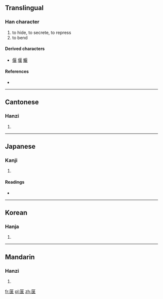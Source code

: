 ==Translingual==

===Han character===
{{Han char|rn=23|rad=匸|as=07|sn=9|four=7171<sub>4</sub>|canj=尸日女 (SAV)}}

# to hide, to secrete, to repress
# to bend

====Derived characters====
* [[偃]] [[堰]] [[鰋]]

====References====
* {{Han ref|kx=0155.080|dkj=02684|dj=0347.200|hdz=10085.190|uh=533D|ud=21309|bh=CDF4|bd=52724}}

----

==Cantonese==

===Hanzi===
{{yue-hanzi|jyut=|y=yin2}}

# {{defn|lang=yue|sort=匸07}}

----

==Japanese==

===Kanji===
{{ja-kanji|grade=|rs=匸07}}

# {{defn|lang=ja|sort=匸07}}

====Readings====
* {{ja-readings|on=[[えん]] (en)|kun=[[かくす]] (kakusu), [[ふす]] (fusu), [[なびく]] (nabiku), [[はこ]] (hako), [[どぶ]] (dobu)}}

----

==Korean==

===Hanja===
{{ko-hanja|hangeul=언|rv=eon|mr=ŏn}}

# {{defn|lang=ko|sort=匸07}}

----

==Mandarin==

===Hanzi===
{{cmn-hanzi|pin=[[ōu]] ([[ou1]]), [[yǎn]] ([[yan3]])|wg=ou<sup>1</sup>, yen<sup>3</sup>}}

# {{defn|lang=cmn|sort=匸07}}

[[fr:匽]]
[[pl:匽]]
[[zh:匽]]